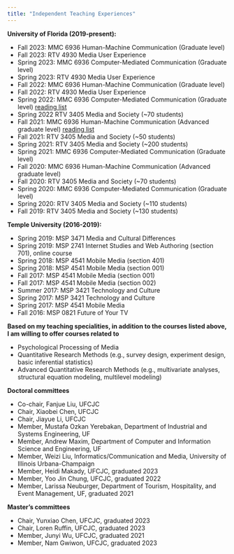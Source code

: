 ```yaml
---
title: "Independent Teaching Experiences"
---
```


**University of Florida (2019-present):**

 - Fall 2023: MMC 6936 Human-Machine Communication (Graduate level)
 - Fall 2023: RTV 4930 Media User Experience 
 - Spring 2023: MMC 6936 Computer-Mediated Communication (Graduate level)
 - Spring 2023: RTV 4930 Media User Experience 
 - Fall 2022: MMC 6936 Human-Machine Communication (Graduate level)
 - Fall 2022: RTV 4930 Media User Experience 
 - Spring 2022: MMC 6936 Computer-Mediated Communication (Graduate level) [reading list](Files/CMC readings.pdf)
 - Spring 2022 RTV 3405 Media and Society (~70 students)
 - Fall 2021: MMC 6936 Human-Machine Communication (Advanced graduate level) [reading list](Files/HMC reading list.pdf)
 - Fall 2021: RTV 3405 Media and Society (~50 students)
 - Spring 2021: RTV 3405 Media and Society (~200 students)
 - Spring 2021: MMC 6936 Computer-Mediated Communication (Graduate level)
 - Fall 2020: MMC 6936 Human-Machine Communication (Advanced graduate level)
 - Fall 2020: RTV 3405 Media and Society (~70 students)
 - Spring 2020: MMC 6936 Computer-Mediated Communication (Graduate level)
 - Spring 2020: RTV 3405 Media and Society (~110 students)
 - Fall 2019: RTV 3405 Media and Society (~130 students)

**Temple University (2016-2019):**

- Spring 2019: MSP 3471 Media and Cultural Differences
- Spring 2019: MSP 2741 Internet Studies and Web Authoring (section 701), online course
- Spring 2018: MSP 4541 Mobile Media (section 401)
- Spring 2018: MSP 4541 Mobile Media (section 001)
- Fall 2017: MSP 4541 Mobile Media (section 001)
- Fall 2017: MSP 4541 Mobile Media (section 002)
- Summer 2017: MSP 3421 Technology and Culture
- Spring 2017: MSP 3421 Technology and Culture
- Spring 2017: MSP 4541 Mobile Media
- Fall 2016: MSP 0821 Future of Your TV

**Based on my teaching specialities, in addition to the courses listed above, I am willing to offer courses related to**

- Psychological Processing of Media
- Quantitative Research Methods (e.g., survey design, experiment design, basic inferential statistics)
- Advanced Quantitative Research Methods (e.g., multivariate analyses, structural equation modeling, multilevel modeling)

**Doctoral committees**

- Co-chair, Fanjue Liu, UFCJC
- Chair, Xiaobei Chen, UFCJC
- Chair, Jiayue Li, UFCJC
- Member, Mustafa Ozkan Yerebakan, Department of Industrial and Systems Engineering, UF
- Member, Andrew Maxim, Department of Computer and Information Science and Engineering, UF
- Member, Weizi Liu, Informatics/Communication and Media, University of Illinois Urbana-Champaign 
- Member, Heidi Makady, UFCJC, graduated 2023
- Member, Yoo Jin Chung, UFCJC, graduated 2022
- Member, Larissa Neuburger, Department of Tourism, Hospitality, and Event Management, UF, graduated 2021

**Master's committees**

- Chair, Yunxiao Chen, UFCJC, graduated 2023
- Chair, Loren Ruffin, UFCJC, graduated 2023
- Member, Junyi Wu, UFCJC, graduated 2021
- Member, Nam Gwiwon, UFCJC, graduated 2023

